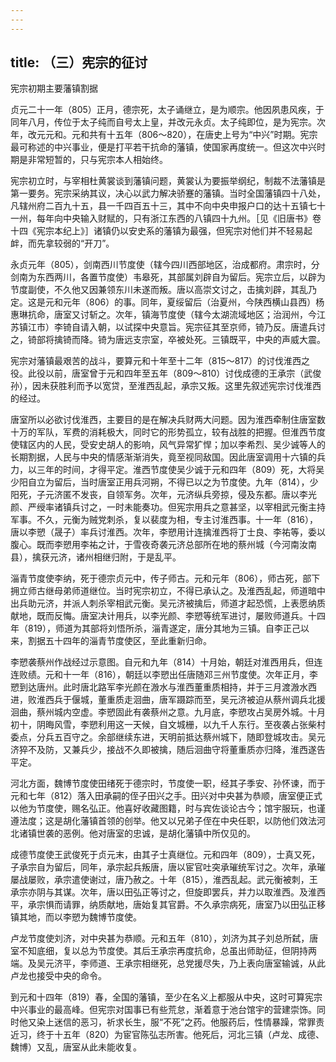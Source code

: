 ```yaml
---
---
---
```

title: （三）宪宗的征讨
---



宪宗初期主要藩镇割据

贞元二十一年（805）正月，德宗死，太子诵继立，是为顺宗。他因夙患风疾，于同年八月，传位于太子纯而自号太上皇，并改元永贞。太子纯即位，是为宪宗。次年，改元元和。元和共有十五年（806～820），在唐史上号为“中兴”时期。宪宗最可称述的中兴事业，便是打平若干抗命的藩镇，使国家再度统一。但这次中兴时期是非常短暂的，只与宪宗本人相始终。

宪宗初立时，与宰相杜黄裳谈到藩镇问题，黄裳认为要振举纲纪，制裁不法藩镇是第一要务。宪宗采纳其议，决心以武力解决骄蹇的藩镇。当时全国藩镇四十八处，凡辖州府二百九十五，县一千四百五十三，其中不向中央申报户口的达十五镇七十一州，每年向中央输入财赋的，只有浙江东西的八镇四十九州。［见《旧唐书》卷十四《宪宗本纪上》］诸镇仍以安史系的藩镇为最强，但宪宗对他们并不轻易起衅，而先拿较弱的“开刀”。

永贞元年（805），剑南西川节度使（辖今四川西部地区，治成都府。肃宗时，分剑南为东西两川，各置节度使）韦皋死，其部属刘辟自为留后。宪宗立后，以辟为节度副使，不久他又因兼领东川未遂而叛。唐以高崇文讨之，击擒刘辟，其乱乃定。这是元和元年（806）的事。同年，夏绥留后（治夏州，今陕西横山县西）杨惠琳抗命，唐室又讨斩之。次年，镇海节度使（辖今太湖流域地区；治润州，今江苏镇江市）李锜自请入朝，以试探中央意旨。宪宗征其至京师，锜乃反。唐遣兵讨之，锜部将擒锜而降。锜为唐远支宗室，卒被处死。三镇既平，中央的声威大震。

宪宗对藩镇最艰苦的战斗，要算元和十年至十二年（815～817）的讨伐淮西之役。此役以前，唐室曾于元和四年至五年（809～810）讨伐成德的王承宗（武俊孙），因未获胜利而予以宽贷，至淮西乱起，承宗又叛。这里先叙述宪宗讨伐淮西的经过。

唐室所以必欲讨伐淮西，主要目的是在解决兵财两大问题。因为淮西牵制住唐室数十万的军队，军费的消耗极大，同时它的形势孤立，较有战胜的把握。但淮西节度使辖区内的人民，受安史胡人的影响，风气异常犷悍；加以李希烈、吴少诚等人的长期割据，人民与中央的情感渐渐消失，竟至视同敌国。因此唐室调用十六镇的兵力，以三年的时间，才得平定。淮西节度使吴少诚于元和四年（809）死，大将吴少阳自立为留后，当时唐室正用兵河朔，不得已以之为节度使。九年（814），少阳死，子元济匿不发丧，自领军务。次年，元济纵兵旁掠，侵及东都。唐以李光颜、严绶率诸镇兵讨之，一时未能奏功。但宪宗用兵之意甚坚，以宰相武元衡主持军事。不久，元衡为贼党刺杀，复以裴度为相，专主讨淮西事。十一年（816），唐以李愬（晟子）率兵讨淮西。次年，李愬用计连擒淮西将丁士良、李祐等，委以腹心。既而李愬用李祐之计，于雪夜奇袭元济总部所在地的蔡州城（今河南汝南县），擒获元济，诸州相继归附，于是乱平。

淄青节度使李纳，死于德宗贞元中，传子师古。元和元年（806），师古死，部下拥立师古继母弟师道继位。当时宪宗初立，不得已承认之。及淮西乱起，师道暗中出兵助元济，并派人刺杀宰相武元衡。吴元济被擒后，师道才起恐慌，上表愿纳质献地，既而反悔。唐室决计用兵，以李光颜、李愬等统军进讨，屡败师道兵。十四年（819），师道为其部将刘悟所杀，淄青遂定，唐分其地为三镇。自李正己以来，割据五十四年的淄青节度使区，至此重新归命。

李愬袭蔡州作战经过示意图。自元和九年（814）十月始，朝廷对淮西用兵，但连连败绩。元和十一年（816），朝廷以李愬出任唐随邓三州节度使。次年正月，李愬到达唐州。此时唐北路军李光颜在溵水与淮西董重质相持，并于三月渡溵水西进，败淮西兵于偃城，董重质走洄曲，唐军蹑踪而至，吴元济被迫从蔡州调兵北援洄曲，蔡州城内空虚。李愬固此有袭蔡州之意。九月底，李愬攻占吴房外城。十月初十，阴晦风雪，李愬利用这一天候，自文城栅，以九千人东行。至夜袭占张柴村委点，分兵五百守之。余部继续东进，天明前抵达蔡州城下，随即登城攻击。吴元济猝不及防，又兼兵少，接战不久即被擒，随后洄曲守将董重质亦归降，淮西遂告平定。

河北方面，魏博节度使田绪死于德宗时，节度使一职，经其子季安、孙怀谏，而于元和七年（812）落入田承嗣的侄子田兴之手。田兴对中央甚为恭顺，唐室便正式以他为节度使，赐名弘正。他喜好收藏图籍，时与宾佐谈论古今；馆宇服玩，也谨遵法度；这是胡化藩镇首领的创举。他又以兄弟子侄在中央任职，以防他们效法河北诸镇世袭的恶例。他对唐室的忠诚，是胡化藩镇中所仅见的。

成德节度使王武俊死于贞元末，由其子士真继位。元和四年（809），士真又死，子承宗自为留后，同年，承宗起兵叛唐，唐以宦官吐突承璀统军讨之。次年，承璀屡战屡败，承宗遣使谢过，唐乃赦之。十年（815），淮西乱起。武元衡被刺，王承宗亦阴与其谋。次年，唐以田弘正等讨之，但旋即罢兵，并力以取淮西。及淮西平，承宗惧而请罪，纳质献地，唐始复其官爵。不久承宗病死，唐室乃以田弘正移镇其地，而以李愬为魏博节度使。

卢龙节度使刘济，对中央甚为恭顺。元和五年（810），刘济为其子刘总所弑，唐室不知底细，复以总为节度使。其后王承宗再度抗命，总虽出师助征，但阴持两端。及吴元济平，李师道、王承宗相继死，总党援尽失，乃上表向唐室输诚，从此卢龙也接受中央的命令。

到元和十四年（819）春，全国的藩镇，至少在名义上都服从中央，这时可算宪宗中兴事业的最高峰。但宪宗对国事已有些荒怠，渐着意于池台馆宇的营建崇饰。同时他又染上迷信的恶习，祈求长生，服“不死”之药。他服药后，性情暴躁，常罪责近习，终于十五年（820）为宦官陈弘志所害。他死后，河北三镇（卢龙、成德、魏博）又乱，唐室从此未能收复。